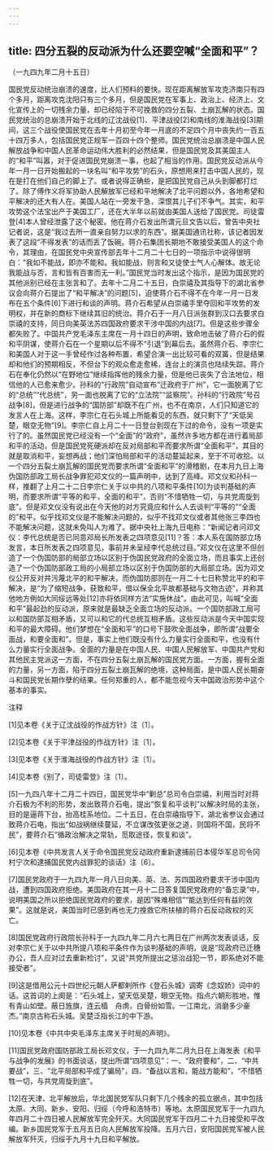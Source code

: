 ```yaml
---
---
---
```

title: 四分五裂的反动派为什么还要空喊“全面和平”？
---




（一九四九年二月十五日）

国民党反动统治崩溃的速度，比人们预料的要快。现在距离解放军攻克济南只有四个多月，距离攻克沈阳只有三个多月，但是国民党在军事上、政治上、经济上、文化宣传上的一切残余力量，却已经陷于不可挽救的四分五裂、土崩瓦解的状态。国民党统治的总崩溃开始于北线的辽沈战役[1]、平津战役[2]和南线的淮海战役[3]期间，这三个战役使国民党在去年十月初至今年一月底的不足四个月中丧失约一百五十四万多人，包括国民党正规军一百四十四个整师。国民党统治总崩溃是中国人民解放战争和中国人民革命运动伟大胜利的必然结果，但是国民党及其美国主人的“和平”叫嚣，对于促进国民党崩溃一事，也起了相当的作用。国民党反动派从今年一月一日开始搬起的一块名叫“和平攻势”的石头，原想用来打击中国人民的，现在是打在他们自己的脚上了。或者说得正确些，是把国民党自己从头到脚都打烂了。除了傅作义将军协助人民解放军已经和平地解决了北平问题以外，各地希望和平解决的还大有人在。美国人站在一旁发干急，深恨其儿子们不争气。其实，和平攻势这个法宝出产于美国工厂，还在大半年以前就由美国人送给了国民党。司徒雷登[4]本人曾经泄露了这个秘密。他在蒋介石发出所谓元旦文告以后，曾告中央社记者说，这是“我过去所一直亲自努力以求的东西”。据美国通讯社称，该记者因发表了这段“不得发表”的话而丢了饭碗。蒋介石集团长期地不敢接受美国人的这个命令，其理由，在国民党中央宣传部去年十二月二十七日的一项指示中说得很明白：“我如不能战，即亦不能和。我如能战，则言和又徒使士气人心解体。故无论我能战与否，言和皆有百害而无一利。”国民党当时发出这个指示，是因为国民党的其他派别已经在主张言和了。去年十二月二十五日，白崇禧及其指导下的湖北省参议会向蒋介石提出了“和平解决”的问题[5]，迫使蒋介石不得不在今年一月一日发布在五个条件[6]下进行和谈的声明。蒋介石希望从白崇禧手里夺回和平攻势的发明权，并在新的商标下继续其旧的统治。蒋介石于一月八日派张群到汉口去要求白崇禧的支持，同日向美英法苏四国政府要求干涉中国的内战[7]。但是这些步骤全都失败了。中国共产党毛泽东主席在一月十四日的声明，致命地击破了蒋介石的假和平阴谋，使蒋介石在一个星期以后不得不“引退”到幕后去。虽然蒋介石、李宗仁和美国人对于这一手曾经作过各种布置，希望合演一出比较可看的双簧，但是结果却和他们的预期相反，不但台下的观众愈走愈稀，连台上的演员也陆续失踪。蒋介石在奉化仍然以“在野地位”继续指挥他的残余力量，但是他已丧失了合法地位，相信他的人已愈来愈少。孙科的“行政院”自动宣布“迁政府于广州”，它一面脱离了它的“总统”“代总统”，另一面也脱离了它的“立法院”“监察院”。孙科的“行政院”号召战争[8]，但是进行战争的“国防部”却既不在广州，也不在南京，人们只知道它的发言人在上海。这样，李宗仁在石头城上所能看见的东西，就只剩下了“天低吴楚，眼空无物”[9]。李宗仁自上月二十一日登台到现在下过的命令，没有一项是实行了的。虽然国民党已经没有一个“全面”的“政府”，虽然许多地方都在进行着局部和平的活动，但是国民党死硬派却在反对局部和平而要求所谓“全面和平”，其目的就是取消和平，妄想再战；他们深怕局部和平的活动蔓延起来，至于不可收拾。以一个四分五裂土崩瓦解的国民党而要求所谓“全面和平”的滑稽剧，在本月九日上海伪国防部政工局长战争罪犯邓文仪的一篇声明中，达到了高峰。邓文仪和孙科一样，推翻了上月二十二日李宗仁关于以中共的八项和平条件[10]为谈判基础的声明，而要求所谓“平等的和平，全面的和平”，否则“不惜牺牲一切，与共党周旋到底”。但是邓文仪没有说出在今天他的对方究竟应和什么人去谈判“平等的”“全面的”和平。似乎找邓文仪是不能解决问题的，似乎不找邓文仪或者其他张三李四也不能解决问题，这就未免叫人为难了。据中央社上海九日电称：“新闻记者问邓文仪：李代总统是否已同意邓局长所发表之四项意见[11]？答：本人系在国防部立场发言，本日所发表之四项意见，事前并未呈经李代总统过目。”邓文仪在这里不但创造了一个伪国防部的局部立场以区别于伪国民党政府的全面立场，而且事实上还创造了一个伪国防部政工局的小局部立场以区别于伪国防部的大局部立场。因为邓文仪公开反对并污蔑北平的和平解决，而伪国防部则在一月二十七日称赞北平的和平解决，是“为了缩短战争，获致和平，借以保全北平故都基础与文物古迹”，并称其他地方例如大同绥远等处[12]亦将依同样方法“实施休战”。由此可见，叫喊“全面和平”最起劲的反动派，原来就是最缺乏全面立场的反动派。一个国防部政工局可以和国防部互相矛盾，又可以和它的代总统互相矛盾。这些反动派是今天中国实现和平的最大障碍。他们梦想在“全面和平”的口号下鼓吹全面战争，即所谓“战要全面战，和要全面和”。但是，事实上他们既没有什么力量实行全面和平，也没有什么力量实行全面战争。全面的力量是在中国人民、中国人民解放军、中国共产党和其他民主党派这一方面，不在四分五裂土崩瓦解的国民党方面。一方面，握有全面的力量，另一方面，陷于四分五裂土崩瓦解的绝境，这种局面，是中国人民长期奋斗和国民党长期作孽的结果。任何郑重的人，都不能忽视今天中国政治形势中这个基本的事实。

注释

[1]见本卷《关于辽沈战役的作战方针》注〔1〕。

[2]见本卷《关于平津战役的作战方针》注〔1〕。

[3]见本卷《关于淮海战役的作战方针》注〔1〕。

[4]见本卷《别了，司徒雷登》注〔1〕。

[5]一九四八年十二月二十四日，国民党华中“剿总”总司令白崇禧，利用当时对蒋介石极为不利的形势，发出致蒋介石电，提出“恢复和平谈判”以解决时局的主张，目的是逼蒋下台，抬高桂系地位。二十五日，在白崇禧指导下，湖北省参议会通过致蒋介石电，指出“如战祸继续蔓延，不立谋改弦更张之道，则国将不国，民将不民”，要蒋介石“循政治解决之常轨，觅取途径，恢复和谈”。

[6]见本卷《中共发言人关于命令国民党反动政府重新逮捕前日本侵华军总司令冈村宁次和逮捕国民党内战罪犯的谈话》注〔6〕。

[7]国民党政府于一九四九年一月八日向美、英、法、苏四国政府要求干涉中国内战，遭到四国政府拒绝。美国政府在其一月十二日答复国民党政府的“备忘录”中，说明美国之所以拒绝国民党政府的要求，是因“殊难相信”“能达到任何有益的效果”。这就是说，美国当时已感到再也无力挽救它所扶植的蒋介石反动政权的灭亡。



[8]国民党政府行政院长孙科于一九四九年二月六七两日在广州两次发表谈话，反对李宗仁关于以中共所提八项和平条件作为谈判基础的声明，说是“现政府已迁穗办公，吾人应对过去重新检讨”，又说“共党所提出之惩治战犯一节，即系绝对不能接受者”。

[9]这是借用公元十四世纪元朝人萨都剌所作《登石头城》调寄《念奴娇》词中的话。这首词的上阕是：“石头城上，望天低吴楚，眼空无物。指点六朝形胜地，惟有青山如壁。蔽日旌旗，连云樯　舟虏，白骨纷如雪。一江南北，消磨多少豪杰。”南京古称石头城。吴楚泛指长江的中下游。

[10]见本卷《中共中央毛泽东主席关于时局的声明》。

[11]国民党政府国防部政工局长邓文仪，于一九四九年二月九日在上海发表《和平与战争的发展》的书面谈话，提出所谓“四项意见”：一、“政府要和”，二、“中共要战”，三、“北平局部和平成了骗局”，四、“备战以言和，能战方能和”，“不惜牺牲一切，与共党周旋到底”。

[12]在天津、北平解放后，华北国民党军队只剩下几个残余的孤立据点，其中包括太原、大同、新乡、安阳、归绥（今呼和浩特市）等地。太原国民党军于一九四九年四月二十四日被人民解放军完全歼灭。大同国民党军于四月二十九日接受和平改编。新乡国民党军于五月五日向人民解放军投降。五月六日，安阳国民党军被人民解放军歼灭，归绥于九月十九日和平解放。